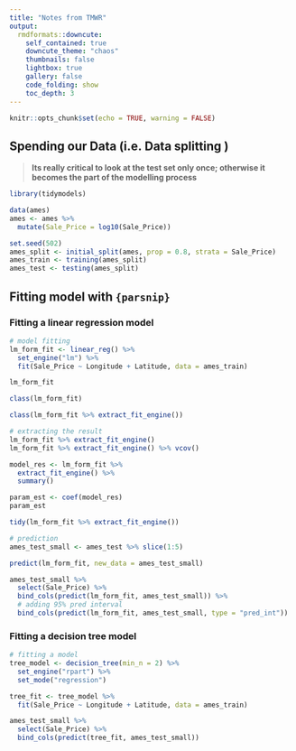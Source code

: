 ```yaml
---
title: "Notes from TMWR"
output:
  rmdformats::downcute:
    self_contained: true
    downcute_theme: "chaos"
    thumbnails: false
    lightbox: true
    gallery: false
    code_folding: show
    toc_depth: 3
---
```



```r
knitr::opts_chunk$set(echo = TRUE, warning = FALSE)
```

## Spending our Data (i.e. Data splitting )

> **Its really critical to look at the test set only once; otherwise it becomes the part of the modelling process**


```r
library(tidymodels)

data(ames)
ames <- ames %>% 
  mutate(Sale_Price = log10(Sale_Price))

set.seed(502)
ames_split <- initial_split(ames, prop = 0.8, strata = Sale_Price)
ames_train <- training(ames_split)
ames_test <- testing(ames_split)
```

## Fitting model with `{parsnip}`

### Fitting a linear regression model


```r
# model fitting
lm_form_fit <- linear_reg() %>% 
  set_engine("lm") %>% 
  fit(Sale_Price ~ Longitude + Latitude, data = ames_train)

lm_form_fit
```
```r
class(lm_form_fit)

class(lm_form_fit %>% extract_fit_engine())
```

```r
# extracting the result
lm_form_fit %>% extract_fit_engine()
lm_form_fit %>% extract_fit_engine() %>% vcov()

model_res <- lm_form_fit %>% 
  extract_fit_engine() %>% 
  summary()

param_est <- coef(model_res)
param_est

tidy(lm_form_fit %>% extract_fit_engine())
```

```r
# prediction
ames_test_small <- ames_test %>% slice(1:5)

predict(lm_form_fit, new_data = ames_test_small)

ames_test_small %>% 
  select(Sale_Price) %>% 
  bind_cols(predict(lm_form_fit, ames_test_small)) %>% 
  # adding 95% pred interval
  bind_cols(predict(lm_form_fit, ames_test_small, type = "pred_int"))
```


### Fitting a decision tree model

```r
# fitting a model
tree_model <- decision_tree(min_n = 2) %>% 
  set_engine("rpart") %>% 
  set_mode("regression")

tree_fit <- tree_model %>% 
  fit(Sale_Price ~ Longitude + Latitude, data = ames_train)

ames_test_small %>% 
  select(Sale_Price) %>% 
  bind_cols(predict(tree_fit, ames_test_small))
```


